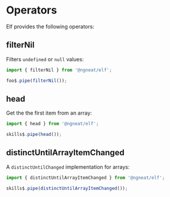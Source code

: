 # Operators

Elf provides the following operators:

## filterNil

Filters `undefined` or `null` values:

```ts
import { filterNil } from '@ngneat/elf';

foo$.pipe(filterNil());
```

## head

Get the the first item from an array:

```ts
import { head } from '@ngneat/elf';

skills$.pipe(head());
```

## distinctUntilArrayItemChanged

A `distinctUntilChanged` implementation for arrays:

```ts
import { distinctUntilArrayItemChanged } from '@ngneat/elf';

skills$.pipe(distinctUntilArrayItemChanged());
```
